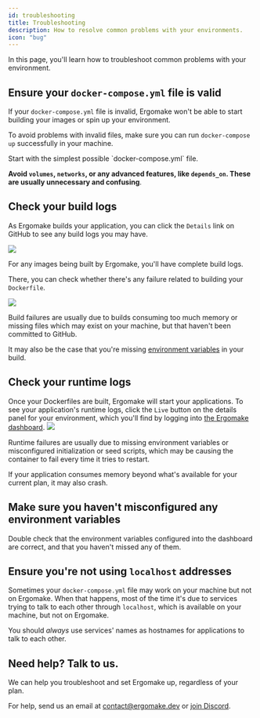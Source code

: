 ```yaml
---
id: troubleshooting
title: Troubleshooting
description: How to resolve common problems with your environments.
icon: "bug"
---
```


In this page, you'll learn how to troubleshoot common problems with your environment.

## Ensure your `docker-compose.yml` file is valid

If your `docker-compose.yml` file is invalid, Ergomake won't be able to start building your images or spin up your environment.

To avoid problems with invalid files, make sure you can run `docker-compose up` successfully in your machine.

<Tip>
Start with the simplest possible `docker-compose.yml` file.

**Avoid `volumes`, `networks`, or any advanced features, like `depends_on`. These are usually unnecessary and confusing**.

</Tip>

## Check your build logs

As Ergomake builds your application, you can click the `Details` link on GitHub to see any build logs you may have.

![](../../static/img/build-details.png)

For any images being built by Ergomake, you'll have complete build logs.

There, you can check whether there's any failure related to building your `Dockerfile`.

![](../../static/img/build-logs.png)

<Note>
Build failures are usually due to builds consuming too much memory or missing files which may exist on your machine, but that haven't been committed to GitHub.

It may also be the case that you're missing [environment variables](/configurations/environment-variables) in your build.

</Note>

## Check your runtime logs

Once your Dockerfiles are built, Ergomake will start your applications. To see your application's runtime logs, click the `Live` button on the details panel for your environment, which you'll find by logging into [the Ergomake dashboard](https://app.ergomake.dev).
![](../../static/img/live-logs.png)

<Note>
Runtime failures are usually due to missing environment variables or misconfigured initialization or seed scripts, which may be causing the container to fail every time it tries to restart.

If your application consumes memory beyond what's available for your current plan, it may also crash.

</Note>

## Make sure you haven't misconfigured any environment variables

Double check that the environment variables configured into the dashboard are correct, and that you haven't missed any of them.

## Ensure you're not using `localhost` addresses

Sometimes your `docker-compose.yml` file may work on your machine but not on Ergomake. When that happens, most of the time it's due to services trying to talk to each other through `localhost`, which is available on your machine, but not on Ergomake.

You should _always_ use services' names as hostnames for applications to talk to each other.

## Need help? Talk to us.

We can help you troubleshoot and set Ergomake up, regardless of your plan.

For help, send us an email at contact@ergomake.dev or [join Discord](https://discord.gg/daGzchUGDt).
